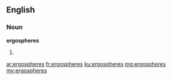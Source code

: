 ==English==

===Noun===
'''ergospheres'''

#{{plural of|ergosphere}}

[[ar:ergospheres]]
[[fr:ergospheres]]
[[ku:ergospheres]]
[[mg:ergospheres]]
[[my:ergospheres]]